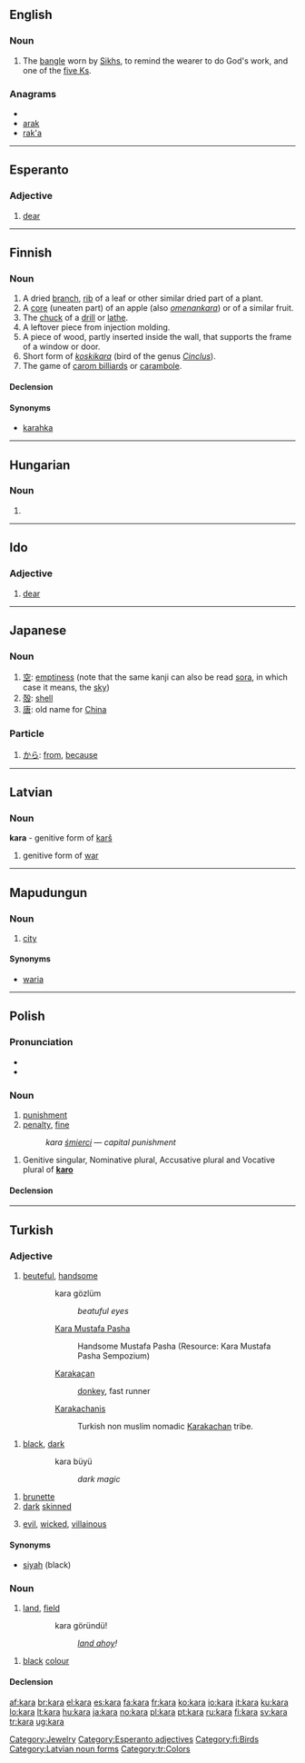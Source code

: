 {{also|Kara}}
==English==
{{wikipedia}}

===Noun===
{{en-noun}}

# {{context|Sikhism}} The [[bangle]] worn by [[Sikh]]s, to remind the wearer to do God's work, and one of the [[five Ks]].

===Anagrams===
* {{alphagram|aakr}}
* [[arak#English|arak]]
* [[rak'a#English|rak'a]]

[[Category:Jewelry]]

----

==Esperanto==

===Adjective===
{{eo-adj}}

# [[dear]]

{{eo BRO|4}}
[[Category:Esperanto adjectives]]

----

==Finnish==

===Noun===
{{infl|fi|noun}}

# A dried [[branch]], [[rib]] of a leaf or other similar dried part of a plant.
# A [[core]] (uneaten part) of an apple (also ''[[omenankara]]'') or of a similar fruit.
# The [[chuck]] of a [[drill]] or [[lathe]].
# A leftover piece from injection molding.
# A piece of wood, partly inserted inside the wall, that supports the frame of a window or door.
# Short form of ''[[koskikara]]'' (bird of the genus ''[[Cinclus]]'').
# The game of [[carom billiards]] or [[carambole]].

====Declension====
{{fi-decl-kala|kar}}

====Synonyms====
* {{italbrac|dry branch}} [[karahka]]

[[Category:fi:Birds]]

----

==Hungarian==
===Noun===
{{hu-noun form}}

# {{hu-inflection of|kar|pos|3s}}

----

==Ido==

===Adjective===
{{io-adj}}

# [[dear]]

----

==Japanese==

===Noun===
{{ja-noun|r|hira=から}}

# [[空]]: [[emptiness]] (note that the same kanji can also be read [[sora]], in which case it means, the [[sky]])
# [[殻]]: [[shell]]
# [[唐]]: old name for [[China]]

===Particle===
{{ja-pos|r|particle|hira=から}}

# [[から]]: [[from]], [[because]]

----

==Latvian==

===Noun===
'''kara''' - genitive form of [[karš]]

# genitive form of [[war]]
{{lv-noun-d1|kar|š}}

[[Category:Latvian noun forms]]

----

==Mapudungun==

===Noun===
{{infl|arn|noun|using Raguileo Alphabet}}

# [[city]]

====Synonyms====
* [[waria]]

----

==Polish==
{{wikipedia|lang=pl|dab=Kara}}

===Pronunciation===
* {{IPA|lang=pl|[ˈkara]}}
* {{audio|Pl-kara.ogg|Audio}}

===Noun===
{{infl|pl|noun|g=f}}

# [[punishment]]
# [[penalty]], [[fine]]
#: ''kara [[śmierć|śmierci]]'' &mdash; ''capital punishment''

{{infl|pl|noun form}}

# Genitive singular, Nominative plural, Accusative plural and Vocative plural of '''[[karo#Polish|karo]]'''

====Declension====
{{pl-decl-noun-f|ka|r}}

----

==Turkish==

===Adjective===
{{tr-adj}}
#[[beuteful]], [[handsome]]
::kara gözlüm
:::''beatuful eyes''
::[[Kara Mustafa Pasha]]
:::Handsome Mustafa Pasha (Resource: Kara Mustafa Pasha Sempozium)
::[[Karakaçan]]
:::[[donkey]], fast runner
::[[Karakachanis]]
:::Turkish non muslim nomadic [[Karakachan]] tribe.

# {{obsolete|poetic|lang=tr}} [[black]], [[dark]]
:: kara büyü
::: ''dark magic''
# [[brunette]]
# [[dark]] [[skinned]]
# {{figuratively|lang=tr}} [[evil]], [[wicked]], [[villainous]]

====Synonyms====
* [[siyah]] (black)

===Noun===
{{tr-noun|yı|lar}}

# [[land]], [[field]]
:: kara göründü!
::: ''[[land ahoy]]!''
# {{obsolete|poetic|lang=tr}} [[black]] [[colour]]

====Declension====
{{tr-noun-v|a}}
{{tr-poss-v-aı}}

[[Category:tr:Colors]]

[[af:kara]]
[[br:kara]]
[[el:kara]]
[[es:kara]]
[[fa:kara]]
[[fr:kara]]
[[ko:kara]]
[[io:kara]]
[[it:kara]]
[[ku:kara]]
[[lo:kara]]
[[lt:kara]]
[[hu:kara]]
[[ja:kara]]
[[no:kara]]
[[pl:kara]]
[[pt:kara]]
[[ru:kara]]
[[fi:kara]]
[[sv:kara]]
[[tr:kara]]
[[ug:kara]]